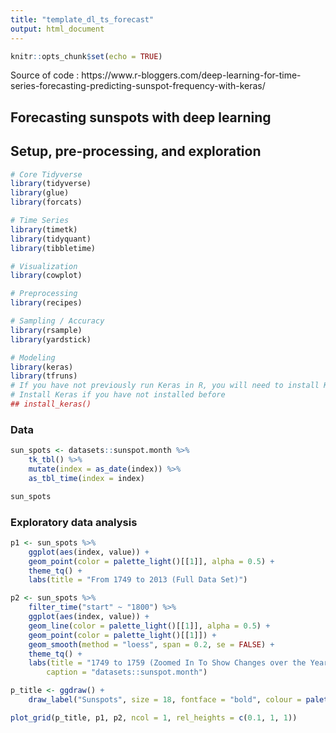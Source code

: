 ```yaml
---
title: "template_dl_ts_forecast"
output: html_document
---
```


```r
knitr::opts_chunk$set(echo = TRUE)
```
Source of code :
https://www.r-bloggers.com/deep-learning-for-time-series-forecasting-predicting-sunspot-frequency-with-keras/

## Forecasting sunspots with deep learning

## Setup, pre-processing, and exploration 
```r
# Core Tidyverse
library(tidyverse)
library(glue)
library(forcats)

# Time Series
library(timetk)
library(tidyquant)
library(tibbletime)

# Visualization
library(cowplot)

# Preprocessing
library(recipes)

# Sampling / Accuracy
library(rsample)
library(yardstick) 

# Modeling
library(keras)
library(tfruns)
# If you have not previously run Keras in R, you will need to install Keras using the install_keras() function.
# Install Keras if you have not installed before
## install_keras()
```
### Data
```r
sun_spots <- datasets::sunspot.month %>%
    tk_tbl() %>%
    mutate(index = as_date(index)) %>%
    as_tbl_time(index = index)

sun_spots
```
### Exploratory data analysis
```r
p1 <- sun_spots %>%
    ggplot(aes(index, value)) +
    geom_point(color = palette_light()[[1]], alpha = 0.5) +
    theme_tq() +
    labs(title = "From 1749 to 2013 (Full Data Set)")

p2 <- sun_spots %>%
    filter_time("start" ~ "1800") %>%
    ggplot(aes(index, value)) +
    geom_line(color = palette_light()[[1]], alpha = 0.5) +
    geom_point(color = palette_light()[[1]]) +
    geom_smooth(method = "loess", span = 0.2, se = FALSE) +
    theme_tq() +
    labs(title = "1749 to 1759 (Zoomed In To Show Changes over the Year)",
        caption = "datasets::sunspot.month")

p_title <- ggdraw() + 
    draw_label("Sunspots", size = 18, fontface = "bold", colour = palette_light()[[1]])

plot_grid(p_title, p1, p2, ncol = 1, rel_heights = c(0.1, 1, 1))
```

